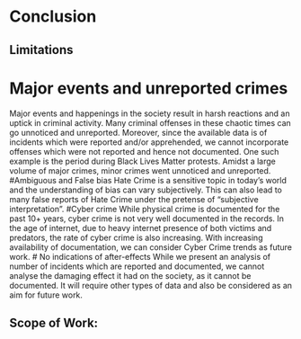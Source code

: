 # Conclusion

## Limitations

# Major events and unreported crimes
  Major events and happenings in the society result in harsh reactions and an uptick in criminal activity. Many criminal offenses in these chaotic times can go unnoticed and unreported. Moreover, since the available data is of incidents which were reported and/or apprehended, we cannot incorporate offenses which were not reported and hence not documented. One such example is the period during Black Lives Matter protests. Amidst a large volume of major crimes, minor crimes went unnoticed and unreported.
#Ambiguous and False bias
Hate Crime is a sensitive topic in today's world and the understanding of bias can vary subjectively. This can also lead to many false reports of Hate Crime under the pretense of "subjective interpretation". 
#Cyber crime
While physical crime is documented for the past 10+ years, cyber crime is not very well documented in the records. In the age of internet, due to heavy internet presence of both victims and predators, the rate of cyber crime is also increasing. With increasing availability of documentation, we can consider Cyber Crime trends as future work.
# No indications of after-effects
While we present an analysis of number of incidents which are reported and documented, we cannot analyse the damaging effect it had on the society, as it cannot be documented. It will require other types of data and also be considered as an aim for future work.

## Scope of Work:
